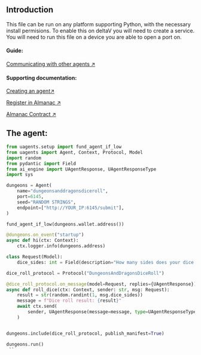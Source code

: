 ## Introduction

This file can be run on any platform supporting Python, with the necessary install permisions.
To enable this on deltaV you will need to create a service. You will need to run this file on a device you are able to open a port on.

#### Guide:

[Communicating with other agents ↗️](/pages/guides/agents/running-locally.mdx)

#### Supporting documentation:
[Creating an agent↗️](/pages/guides/agents/create-a-uagent.mdx)

[Register in Almanac ↗️](/guides/agents/register-in-almanac)

[Almanac Contract ↗️](/references/contracts/uagents-almanac/almanac-overview)

## The agent:

```py copy filename="agent.py"
from uagents.setup import fund_agent_if_low
from uagents import Agent, Context, Protocol, Model
import random
from pydantic import Field
from ai_engine import UAgentResponse, UAgentResponseType
import sys

dungeons = Agent(
    name="dungeonsanddragonsdiceroll",
    port=6145,
    seed="RANDOM STRINGS",
    endpoint=["http://YOUR_IP:6145/submit"],
)

fund_agent_if_low(dungeons.wallet.address())

@dungeons.on_event("startup")
async def hi(ctx: Context):
    ctx.logger.info(dungeons.address)

class Request(Model):
    dice_sides: int = Field(description="How many sides does your dice need?")

dice_roll_protocol = Protocol("DungeonsAndDragonsDiceRoll")

@dice_roll_protocol.on_message(model=Request, replies={UAgentResponse})
async def roll_dice(ctx: Context, sender: str, msg: Request):
    result = str(random.randint(1, msg.dice_sides))
    message = f"Dice roll result: {result}"
    await ctx.send(
        sender, UAgentResponse(message=message, type=UAgentResponseType.FINAL)
    )


dungeons.include(dice_roll_protocol, publish_manifest=True)

dungeons.run()
 ``